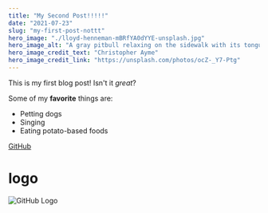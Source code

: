 ```yaml
---
title: "My Second Post!!!!!"
date: "2021-07-23"
slug: "my-first-post-nottt"
hero_image: "./lloyd-henneman-mBRfYA0dYYE-unsplash.jpg"
hero_image_alt: "A gray pitbull relaxing on the sidewalk with its tongue hanging out"
hero_image_credit_text: "Christopher Ayme"
hero_image_credit_link: "https://unsplash.com/photos/ocZ-_Y7-Ptg"
---
```


This is my first blog post! Isn't it *great*?

Some of my **favorite** things are:

* Petting dogs
* Singing
* Eating potato-based foods

[GitHub](https://github.com)

# logo
![GitHub Logo](https://media.istockphoto.com/id/1313644269/fr/vectoriel/mod%C3%A8le-de-logo-d%C3%A9toile-de-cercle-dor-et-dargent.jpg?s=612x612&w=0&k=20&c=JXBTXQ3DSxcC9sKQAJqZ6so7g7JQTCNmgkGhTuVnsQ4=)